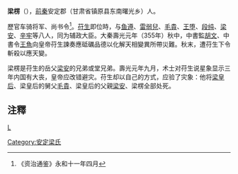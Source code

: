 '''梁楞'''（{{bd|?||355年|}}），[[前秦|前秦]]安定郡（甘肃省镇原县东南曙光乡）人。

歷官车骑将军、尚书令<ref>《资治通鉴》永和十一年四月</ref>。[[苻生|苻生]]即位時，与[[鱼遵|鱼遵]]、[[雷弱兒|雷弱兒]]、[[毛貴|毛貴]]、[[王堕|王堕]]、[[段纯|段纯]]、[[梁安_(前秦)|梁安]]、[[辛牢|辛牢]]等八人，同为辅政大臣。大秦壽光元年（355年）秋中，中書監[[胡文|胡文]]、中書令[[王魚|王魚]]向皇帝苻生諫奏應砥礪品德以化解天相變異所帶災難。秋末，遭苻生下令斬殺以應天變。

梁楞是苻生的岳父[[梁安|梁安]]的兄弟或堂兄弟。壽光元年九月，术士对苻生说星象显示三年内国有大丧，皇帝应改错避灾。苻生却以自己的方式，应验了灾象：他将[[梁皇后_(苻生)|梁皇后]]、梁皇后的舅父[[毛貴|毛貴]]、梁皇后的父親[[梁安|梁安]]、梁楞全部处死。

==注釋==
{{reflist}}
[[category:五胡十六國人物|L]]
[[Category:安定梁氏|Category:安定梁氏]]
